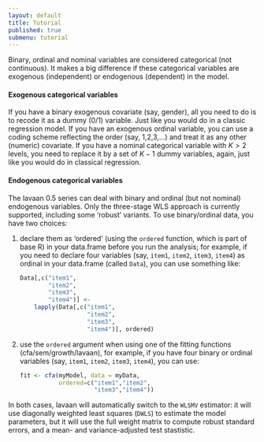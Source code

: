```yaml
---
layout: default
title: Tutorial
published: true
submenu: tutorial
---
```


Binary, ordinal and nominal variables are considered categorical (not
continuous). It makes a big difference if these categorical variables are
exogenous (independent) or endogenous (dependent) in the model.

#### Exogenous categorical variables ####

If you have a binary exogenous covariate (say, gender), all you need to do is
to recode it as a dummy (0/1) variable. Just like you would do in a classic
regression model. If you have an exogenous ordinal variable, you can use a
coding scheme reflecting the order (say, 1,2,3,...) and treat it as any other
(numeric) covariate. If you have a nominal categorical variable with $K > 2$
levels, you need to replace it by a set of $K-1$ dummy variables, again, just
like you would do in classical regression.

#### Endogenous categorical variables ####

The lavaan 0.5 series can deal with binary and ordinal (but not nominal)
endogenous variables. Only the three-stage WLS approach is currently supported,
including some 'robust' variants. To use binary/ordinal data, you have two
choices:

1. declare them as 'ordered' (using the `ordered` function, which is part of
base R) in your data.frame before you run the analysis; for example, if you
need to declare four variables (say, `item1`, `item2`, `item3`, `item4`) as
ordinal in your data.frame (called `Data`), you can use something like:

    ```r
    Data[,c("item1",
            "item2",
            "item3",
            "item4")] <-
        lapply(Data[,c("item1",
                       "item2",
                       "item3",
                       "item4")], ordered)
    ```
2. use the `ordered` argument when using one of the fitting functions
(cfa/sem/growth/lavaan), for example, if you have four binary or ordinal
variables (say, `item1`, `item2`, `item3`, `item4`), you can use:

    ```r
    fit <- cfa(myModel, data = myData,
               ordered=c("item1","item2",
                         "item3","item4"))
    ```

In both cases, lavaan will automatically switch to the `WLSMV` estimator: it
will use diagonally weighted least squares (`DWLS`) to estimate the model
parameters, but it will use the full weight matrix to compute robust standard
errors, and a mean- and variance-adjusted test stastistic.

